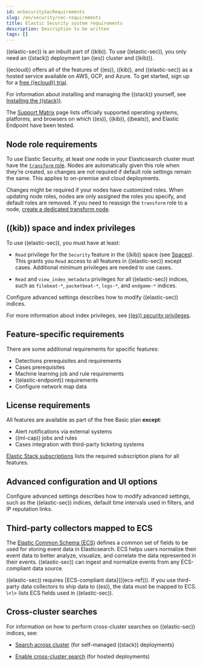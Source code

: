 ```yaml
---
id: enSecuritySecRequirements
slug: /en/security/sec-requirements
title: Elastic Security system requirements
description: Description to be written
tags: []
---
```


<div id="sec-requirements"></div>

((elastic-sec)) is an inbuilt part of ((kib)). To use ((elastic-sec)), you only need an ((stack))
deployment (an ((es)) cluster and ((kib))). 

((ecloud)) offers all of the features of ((es)), ((kib)), and ((elastic-sec)) as a hosted service 
available on AWS, GCP, and Azure. 
To get started, sign up for a [free ((ecloud)) trial](((ess-trial))).

For information about installing and managing the ((stack)) yourself, 
see [Installing the ((stack))](((stack-ref))/installing-elastic-stack.html).

The [Support Matrix](https://www.elastic.co/support/matrix) page lists officially
supported operating systems, platforms, and browsers on which ((es)), ((kib)), ((beats)), and
Elastic Endpoint have been tested.

<div id="node-role-requirements"></div>

## Node role requirements
To use Elastic Security, at least one node in your Elasticsearch cluster must have the [`transform` role](((ref))/transform-settings.html). Nodes are automatically given this role when they’re created, so changes are not required if default role settings remain the same. This applies to on-premise and cloud deployments.

Changes might be required if your nodes have customized roles. When updating node roles, nodes are only assigned the roles you specify, and default roles are removed. If you need to reassign the `transform` role to a node, [create a dedicated transform node](((ref))/modules-node.html#transform-node).

## ((kib)) space and index privileges

To use ((elastic-sec)), you must have at least:

* `Read` privilege for the `Security` feature in the ((kib)) space (see
    [Spaces](((kibana-ref))/xpack-spaces.html)). This grants you `Read` access to all features in ((elastic-sec)) except cases. Additional <DocLink id="enSecurityCasePermissions">minimum privileges</DocLink> are needed to use cases.

* `Read` and `view_index_metadata` privileges for all ((elastic-sec)) indices, such as
    `filebeat-*`, `packetbeat-*`, `logs-*`, and `endgame-*` indices.

<DocCallOut title="Note">
<DocLink id="enSecurityAdvancedSettings">Configure advanced settings</DocLink> describes how to modify ((elastic-sec)) indices.
</DocCallOut>

For more information about index privileges, see
[((es)) security privileges](((ref))/security-privileges.html).

## Feature-specific requirements

There are some additional requirements for specific features:

* <DocLink id="enSecurityDetectionsPermissionsSection">Detections prerequisites and requirements</DocLink>
* <DocLink id="enSecurityCasePermissions">Cases prerequisites</DocLink>
* <DocLink id="enSecurityMlRequirements">Machine learning job and rule requirements</DocLink>
* <DocLink id="enSecurityElasticEndpointDeployReqs">((elastic-endpoint)) requirements</DocLink>
* <DocLink id="enSecurityConfMapUi">Configure network map data</DocLink>

## License requirements

All features are available as part of the free Basic plan **except**:

* <DocLink id="enSecurityRulesUiCreate" section="set-up-alert-notifications-optional">Alert notifications via external systems</DocLink>
* <DocLink id="enSecurityMachineLearning">((ml-cap)) jobs and rules</DocLink>
* <DocLink id="enSecurityCasesUiIntegrations">Cases integration with third-party ticketing
    systems</DocLink>

[Elastic Stack subscriptions](https://www.elastic.co/subscriptions) lists the
required subscription plans for all features.

## Advanced configuration and UI options

<DocLink id="enSecurityAdvancedSettings">Configure advanced settings</DocLink> describes how to modify advanced settings, such as the
((elastic-sec)) indices, default time intervals used in filters, and IP reputation
links.

## Third-party collectors mapped to ECS

The [Elastic Common Schema (ECS)](((ecs-ref))) defines a common set of fields to be used for storing event data in Elasticsearch. ECS helps users normalize their event data
to better analyze, visualize, and correlate the data represented in their
events. ((elastic-sec)) can ingest and normalize events from any ECS-compliant data source.

<DocCallOut title="Important" color="warning">
((elastic-sec)) requires [ECS-compliant data](((ecs-ref))). If you use third-party data collectors to ship data to ((es)), the data must be mapped to ECS.
\<\<siem-field-reference>> lists ECS fields used in ((elastic-sec)).
</DocCallOut>

## Cross-cluster searches

For information on how to perform cross-cluster searches on ((elastic-sec))
indices, see:

* [Search across cluster](((ref))/modules-cross-cluster-search.html)
    (for self-managed ((stack)) deployments)

* [Enable cross-cluster search](((cloud))/ec-enable-ccs.html) (for hosted deployments)


